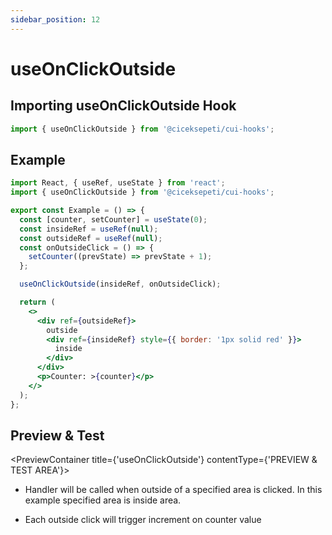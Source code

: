 ```yaml
---
sidebar_position: 12
---
```



# useOnClickOutside

## Importing useOnClickOutside Hook

```jsx
import { useOnClickOutside } from '@ciceksepeti/cui-hooks';
```

## Example

```jsx
import React, { useRef, useState } from 'react';
import { useOnClickOutside } from '@ciceksepeti/cui-hooks';

export const Example = () => {
  const [counter, setCounter] = useState(0);
  const insideRef = useRef(null);
  const outsideRef = useRef(null);
  const onOutsideClick = () => {
    setCounter((prevState) => prevState + 1);
  };

  useOnClickOutside(insideRef, onOutsideClick);

  return (
    <>
      <div ref={outsideRef}>
        outside
        <div ref={insideRef} style={{ border: '1px solid red' }}>
          inside
        </div>
      </div>
      <p>Counter: >{counter}</p>
    </>
  );
};
```

## Preview & Test

<PreviewContainer title={'useOnClickOutside'} contentType={'PREVIEW & TEST AREA'}>

- Handler will be called when outside of a specified area is clicked. In this example specified area is inside area.

- Each outside click will trigger increment on counter value

<OnClickOutside />

</PreviewContainer>

